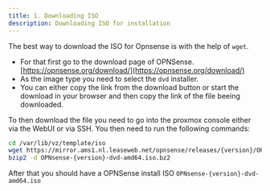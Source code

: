 ```yaml
---
title: 1. Downloading ISO
description: Downloading ISO for installation
---
```


The best way to download the ISO for Opnsense is with the help of `wget`.

- For that first go to the download page of OPNSense. [https://opnsense.org/download/](https://opnsense.org/download/)
- As the image type you need to select the `dvd` installer.
- You can either copy the link from the download button or start the download in your browser and then copy the link of the file beeing downloaded.

To then download the file you need to go into the proxmox console either via the WebUI or via SSH.
You then need to run the following commands:

```bash
cd /var/lib/vz/template/iso
wget https://mirror.ams1.nl.leaseweb.net/opnsense/releases/{version}/OPNsense-{version}-dvd-amd64.iso.bz2
bzip2 -d OPNsense-{version}-dvd-amd64.iso.bz2
```

After that you should have a OPNSense install ISO `OPNsense-{version}-dvd-amd64.iso`
